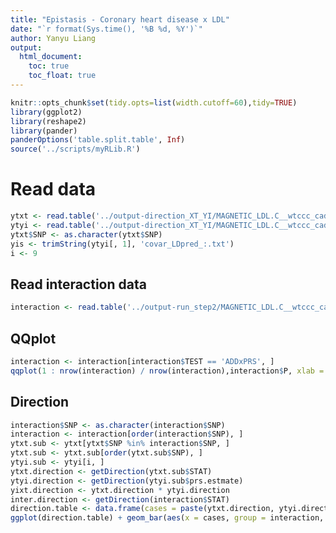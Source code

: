 ```yaml
---
title: "Epistasis - Coronary heart disease x LDL"
date: "`r format(Sys.time(), '%B %d, %Y')`"
author: Yanyu Liang
output: 
  html_document:
    toc: true
    toc_float: true
---
```

  
```r
knitr::opts_chunk$set(tidy.opts=list(width.cutoff=60),tidy=TRUE)
library(ggplot2)
library(reshape2)
library(pander)
panderOptions('table.split.table', Inf)
source('../scripts/myRLib.R')
```

# Read data

```r
ytxt <- read.table('../output-direction_XT_YI/MAGNETIC_LDL.C__wtccc_cad__wtccc_ctrl/xt.assoc.logistic', header = T)
ytyi <- read.table('../output-direction_XT_YI/MAGNETIC_LDL.C__wtccc_cad__wtccc_ctrl/yi.logistic.assoc', header = T)
ytxt$SNP <- as.character(ytxt$SNP)
yis <- trimString(ytyi[, 1], 'covar_LDpred_:.txt')
i <- 9
```

## Read interaction data

```r
interaction <- read.table('../output-run_step2/MAGNETIC_LDL.C__wtccc_cad__wtccc_ctrl/interaction.func_subset_LDpred_p1.0000e-04.assoc.logistic', header = T)
```

## QQplot

```r
interaction <- interaction[interaction$TEST == 'ADDxPRS', ]
qqplot(1 : nrow(interaction) / nrow(interaction),interaction$P, xlab = 'expected pval', ylab = 'observed pval'); abline(a = 0, b = 1, col = 'red')
```

## Direction

```r
interaction$SNP <- as.character(interaction$SNP)
interaction <- interaction[order(interaction$SNP), ]
ytxt.sub <- ytxt[ytxt$SNP %in% interaction$SNP, ]
ytxt.sub <- ytxt.sub[order(ytxt.sub$SNP), ]
ytyi.sub <- ytyi[i, ]
ytxt.direction <- getDirection(ytxt.sub$STAT)
ytyi.direction <- getDirection(ytyi.sub$prs.estmate)
yixt.direction <- ytxt.direction * ytyi.direction
inter.direction <- getDirection(interaction$STAT)
direction.table <- data.frame(cases = paste(ytxt.direction, ytyi.direction, yixt.direction, sep = ','), interaction = inter.direction)
ggplot(direction.table) + geom_bar(aes(x = cases, group = interaction, fill = as.factor(interaction)), position = "dodge") + ggtitle('Interaction direction by cases: Y ~ I, Y ~ Gi, I ~ Gi')
```
